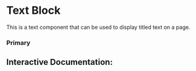 

<Meta of={Story} />

# Text Block

This is a text component that can be used to display titled text on a page.

### Primary
<Canvas of={Story.Primary} />

## Interactive Documentation:
<Primary of={Story} />
<Controls />